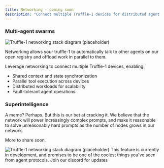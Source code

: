 ```yaml
---
title: Networking - coming soon
description: "Connect multiple Truffle-1 devices for distributed agent workflows"
---
```


### Multi-agent swarms


<Frame>
  <img
    src="/images/swarm.jpeg"
    alt="Truffle-1 networking stack diagram (placeholder)"
    style={{ borderRadius: '0.5rem' }}
  />
</Frame>

Networking allows your truffle-1 to automatically talk to other agents on our open registry and offload work in parallel to them.

Leverage networking to connect multiple Truffle-1 devices, enabling:

- Shared context and state synchronization  
- Parallel tool execution across devices  
- Distributed workloads for scalability  
- Fault-tolerant agent operations


### Superintelligence

A meme? Perhaps. But this is our bet at cracking it. We believe that the network will power increasingly complex prompts, and make it reasonable to solve unreasonably hard prompts as the number of nodes grows in our network.

More to share soon.
<Frame>
  <img
    src="/images/asi.jpeg"
    alt="Truffle-1 networking stack diagram (placeholder)"
    style={{ borderRadius: '0.5rem' }}
  />
</Frame>

<Info>
This feature is currently in development, and promises to be one of the coolest things you've seen from agent protocols. Join our discord for updates
</Info>
